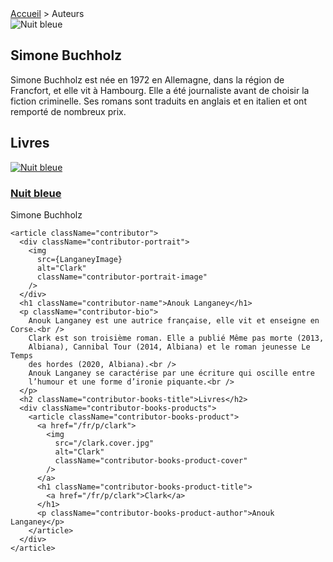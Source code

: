 
<div className="contributors-page">
  <nav className="breadcrumbs">
    <a href="/">Accueil</a> > <span className="current">Auteurs</span>
  </nav>


  <div className="contributors">
    <article className="contributor">
      <div className="contributor-portrait">
        <img
          src={BuchholzImage}
          alt="Nuit bleue"
          className="contributor-portrait-image"
        />
      </div>
      <h1 className="contributor-name">Simone Buchholz</h1>
      <p className="contributor-bio">
        Simone Buchholz est née en 1972 en Allemagne, dans la région de 
        Francfort, et elle vit à Hambourg. Elle a été journaliste avant de 
        choisir la fiction criminelle. Ses romans sont traduits en anglais et 
        en italien et ont remporté de nombreux prix.
      </p>
      <h2 className="contributor-books-title">Livres</h2>
      <div className="contributor-books-products">
        <article className="contributor-books-product">
          <a href="/fr/p/nuit-bleue">
            <img
              src="/nuit-bleue.cover.jpg"
              alt="Nuit bleue"
              className="contributor-books-product-cover"
            />
          </a>
          <h1 className="contributor-books-product-title">
            <a href="/fr/p/nuit-bleue">Nuit bleue</a>
          </h1>
          <p className="contributor-books-product-author">Simone Buchholz</p>
        </article>
      </div>
    </article>
    
    <article className="contributor">
      <div className="contributor-portrait">
        <img
          src={LanganeyImage}
          alt="Clark"
          className="contributor-portrait-image"
        />
      </div>
      <h1 className="contributor-name">Anouk Langaney</h1>
      <p className="contributor-bio">
        Anouk Langaney est une autrice française, elle vit et enseigne en Corse.<br />
        Clark est son troisième roman. Elle a publié Même pas morte (2013, 
        Albiana), Cannibal Tour (2014, Albiana) et le roman jeunesse Le Temps 
        des hordes (2020, Albiana).<br />
        Anouk Langaney se caractérise par une écriture qui oscille entre 
        l’humour et une forme d’ironie piquante.<br />
      </p>
      <h2 className="contributor-books-title">Livres</h2>
      <div className="contributor-books-products">
        <article className="contributor-books-product">
          <a href="/fr/p/clark">
            <img
              src="/clark.cover.jpg"
              alt="Clark"
              className="contributor-books-product-cover"
            />
          </a>
          <h1 className="contributor-books-product-title">
            <a href="/fr/p/clark">Clark</a>
          </h1>
          <p className="contributor-books-product-author">Anouk Langaney</p>
        </article>
      </div>
    </article>


  </div>
</div>

